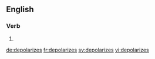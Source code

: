 
==English==

===Verb===
{{head|en}}

# {{en-third-person singular of|depolarize}}

[[de:depolarizes]]
[[fr:depolarizes]]
[[sv:depolarizes]]
[[vi:depolarizes]]